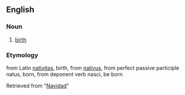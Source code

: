 ==English==
===Noun===
#[[birth]]
===Etymology===
from Latin [[nativitas]], birth, from [[nativus]], from perfect passive participle natus, born, from deponent verb nasci, be born

Retrieved from "[[Navidad]]"